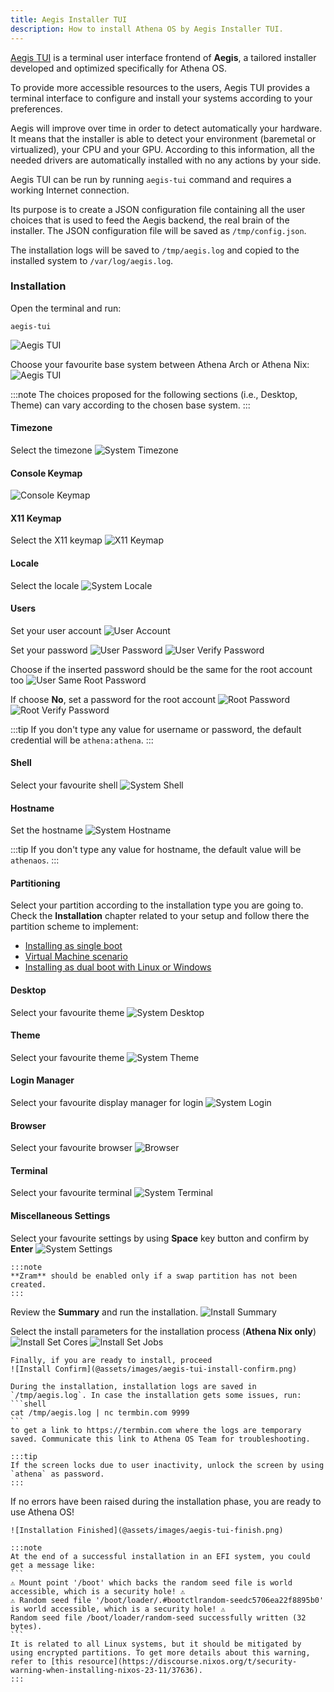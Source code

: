 ```yaml
---
title: Aegis Installer TUI
description: How to install Athena OS by Aegis Installer TUI.
---
```


[Aegis TUI](https://github.com/Athena-OS/aegis-tui) is a terminal user interface frontend of **Aegis**, a tailored installer developed and optimized specifically for Athena OS.

To provide more accessible resources to the users, Aegis TUI provides a terminal interface to configure and install your systems according to your preferences.

Aegis will improve over time in order to detect automatically your hardware. It means that the installer is able to detect your environment (baremetal or virtualized), your CPU and your GPU. According to this information, all the needed drivers are automatically installed with no any actions by your side.

Aegis TUI can be run by running `aegis-tui` command and requires a working Internet connection.

Its purpose is to create a JSON configuration file containing all the user choices that is used to feed the Aegis backend, the real brain of the installer. The JSON configuration file will be saved as `/tmp/config.json`.

The installation logs will be saved to `/tmp/aegis.log` and copied to the installed system to `/var/log/aegis.log`.

### Installation

Open the terminal and run:
```shell
aegis-tui
```
![Aegis TUI](@assets/images/aegis-tui-base-system.png)

Choose your favourite base system between Athena Arch or Athena Nix:
![Aegis TUI](@assets/images/aegis-tui-archnix.png)

:::note
The choices proposed for the following sections (i.e., Desktop, Theme) can vary according to the chosen base system.
:::

#### Timezone

Select the timezone
   ![System Timezone](@assets/images/aegis-tui-timezone.png)

#### Console Keymap
   ![Console Keymap](@assets/images/aegis-tui-console-keymap.png)

#### X11 Keymap

Select the X11 keymap
   ![X11 Keymap](@assets/images/aegis-tui-keymap.png)

#### Locale

Select the locale
   ![System Locale](@assets/images/aegis-tui-locale.png)


#### Users

Set your user account
   ![User Account](@assets/images/aegis-tui-username.png)

   Set your password
   ![User Password](@assets/images/aegis-tui-password.png)
   ![User Verify Password](@assets/images/aegis-tui-password-verify.png)

   Choose if the inserted password should be the same for the root account too
   ![User Same Root Password](@assets/images/aegis-tui-password-root-same.png)

   If choose **No**, set a password for the root account
   ![Root Password](@assets/images/aegis-tui-password-root.png)
   ![Root Verify Password](@assets/images/aegis-tui-password-root-verify.png)

:::tip
If you don't type any value for username or password, the default credential will be `athena:athena`.
:::

#### Shell

Select your favourite shell
   ![System Shell](@assets/images/aegis-tui-shell.png)

#### Hostname

Set the hostname
   ![System Hostname](@assets/images/aegis-tui-hostname.png)

:::tip
If you don't type any value for hostname, the default value will be `athenaos`.
:::

#### Partitioning

Select your partition according to the installation type you are going to. Check the **Installation** chapter related to your setup and follow there the partition scheme to implement:
   * [Installing as single boot](/en/installation/install-single-boot/#aegis-tui)
   * [Virtual Machine scenario](/en/installation/install-single-boot/#aegis-tui)
   * [Installing as dual boot with Linux or Windows](/en/installation/install-dual-boot/#partitioning)

#### Desktop

Select your favourite theme
   ![System Desktop](@assets/images/aegis-tui-desktop.png)

#### Theme

Select your favourite theme
   ![System Theme](@assets/images/aegis-tui-theme.png)

#### Login Manager

Select your favourite display manager for login
   ![System Login](@assets/images/aegis-tui-dm.png)

#### Browser

Select your favourite browser
   ![Browser](@assets/images/aegis-tui-browser.png)

#### Terminal

Select your favourite terminal
    ![System Terminal](@assets/images/aegis-tui-terminal.png)

#### Miscellaneous Settings

Select your favourite settings by using **Space** key button and confirm by **Enter**
    ![System Settings](@assets/images/aegis-tui-misc.png)

    :::note
    **Zram** should be enabled only if a swap partition has not been created.
    :::

Review the **Summary** and run the installation.
    ![Install Summary](@assets/images/aegis-tui-summary.png)

Select the install parameters for the installation process (**Athena Nix only**)
    ![Install Set Cores](@assets/images/aegis-tui-install-cores.png)
    ![Install Set Jobs](@assets/images/aegis-tui-install-jobs.png)
 
    Finally, if you are ready to install, proceed
    ![Install Confirm](@assets/images/aegis-tui-install-confirm.png)
 
    During the installation, installation logs are saved in `/tmp/aegis.log`. In case the installation gets some issues, run:
    ```shell
    cat /tmp/aegis.log | nc termbin.com 9999
    ```
    to get a link to https://termbin.com where the logs are temporary saved. Communicate this link to Athena OS Team for troubleshooting.
 
    :::tip
    If the screen locks due to user inactivity, unlock the screen by using `athena` as password.
    :::

If no errors have been raised during the installation phase, you are ready to use Athena OS!

    ![Installation Finished](@assets/images/aegis-tui-finish.png)

    :::note
    At the end of a successful installation in an EFI system, you could get a message like:
    ```
    ⚠ Mount point '/boot' which backs the random seed file is world accessible, which is a security hole! ⚠
    ⚠ Random seed file '/boot/loader/.#bootctlrandom-seedc5706ea22f8895b0' is world accessible, which is a security hole! ⚠
    Random seed file /boot/loader/random-seed successfully written (32 bytes).
    ```
    It is related to all Linux systems, but it should be mitigated by using encrypted partitions. To get more details about this warning, refer to [this resource](https://discourse.nixos.org/t/security-warning-when-installing-nixos-23-11/37636).
    :::
<ImageComponent />
